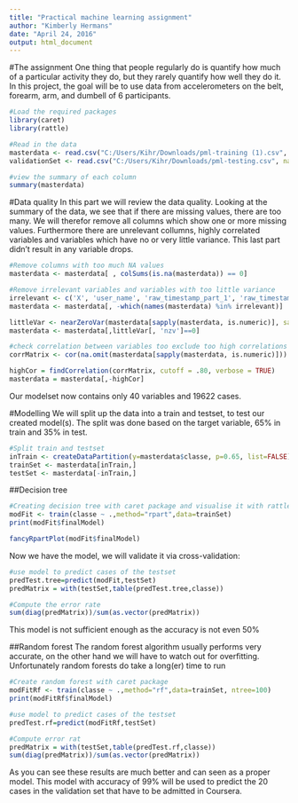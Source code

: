 ```yaml
---
title: "Practical machine learning assignment"
author: "Kimberly Hermans"
date: "April 24, 2016"
output: html_document
---
```


#The assignment
One thing that people regularly do is quantify how much of a particular activity they do, but they rarely quantify how well they do it. In this project, the goal will be to use data from accelerometers on the belt, forearm, arm, and dumbell of 6 participants.

```r
#Load the required packages
library(caret)
library(rattle)

#Read in the data
masterdata <- read.csv("C:/Users/Kihr/Downloads/pml-training (1).csv", na.strings = c("", "NA", "NULL", " "))
validationSet <- read.csv("C:/Users/Kihr/Downloads/pml-testing.csv", na.strings = c("", "NA", "NULL", " "))

#view the summary of each column
summary(masterdata)
```


#Data quality
In this part we will review the data quality. Looking at the summary of the data, we see that if there are missing values, there are too many. We will therefor remove all columns which show one or more missing values. Furthermore there are unrelevant collumns, highly correlated variables and variables which have no or very little variance. This last part didn't result in any variable drops.

```r
#Remove columns with too much NA values
masterdata <- masterdata[ , colSums(is.na(masterdata)) == 0]

#Remove irrelevant variables and variables with too little variance
irrelevant <- c('X', 'user_name', 'raw_timestamp_part_1', 'raw_timestamp_part_2', 'cvtd_timestamp', 'new_window', 'num_window')
masterdata <- masterdata[, -which(names(masterdata) %in% irrelevant)]

littleVar <- nearZeroVar(masterdata[sapply(masterdata, is.numeric)], saveMetrics = TRUE)
masterdata <- masterdata[,littleVar[, 'nzv']==0]

#check correlation between variables too exclude too high correlations (remove correlation over 0.8)
corrMatrix <- cor(na.omit(masterdata[sapply(masterdata, is.numeric)]))

highCor = findCorrelation(corrMatrix, cutoff = .80, verbose = TRUE)
masterdata = masterdata[,-highCor]

```

Our modelset now contains only 40 variables and 19622 cases.

#Modelling
We will split up the data into a train and testset, to test our created model(s). The split was done based on the target variable, 65% in train and 35% in test.

```r
#Split train and testset
inTrain <- createDataPartition(y=masterdata$classe, p=0.65, list=FALSE)
trainSet <- masterdata[inTrain,]
testSet <- masterdata[-inTrain,]
```

##Decision tree
```r
#Creating decision tree with caret package and visualise it with rattle
modFit <- train(classe ~ .,method="rpart",data=trainSet)
print(modFit$finalModel)

fancyRpartPlot(modFit$finalModel)
```

Now we have the model, we will validate it via cross-validation:
```r
#use model to predict cases of the testset
predTest.tree=predict(modFit,testSet)
predMatrix = with(testSet,table(predTest.tree,classe))

#Compute the error rate
sum(diag(predMatrix))/sum(as.vector(predMatrix))
```

This model is not sufficient enough as the accuracy is not even 50%

##Random forest
The random forest algorithm usually performs very accurate, on the other hand we will have to watch out for overfitting. Unfortunately random forests do take a long(er) time to run

```r
#Create random forest with caret package
modFitRf <- train(classe ~ .,method="rf",data=trainSet, ntree=100)
print(modFitRf$finalModel)
```

```r
#use model to predict cases of the testset
predTest.rf=predict(modFitRf,testSet)

#Compute error rat
predMatrix = with(testSet,table(predTest.rf,classe))
sum(diag(predMatrix))/sum(as.vector(predMatrix)) 
```

As you can see these results are much better and can seen as a proper model.
This model with accuracy of 99% will be used to predict the 20 cases in the validation set that have to be admitted in Coursera.

